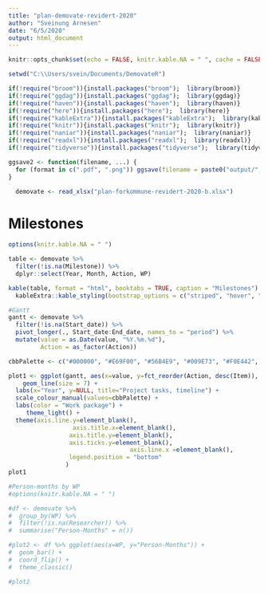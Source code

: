 ```yaml
---
title: "plan-demovate-revidert-2020"
author: "Sveinung Arnesen"
date: "6/5/2020"
output: html_document
---
```

```r
knitr::opts_chunk$set(echo = FALSE, knitr.kable.NA = " ", cache = FALSE, warning = FALSE)

setwd("C:\\Users/svein/Documents/DemovateR")

if(!require("broom")){install.packages("broom");  library(broom)}
if(!require("ggdag")){install.packages("ggdag");  library(ggdag)}
if(!require("haven")){install.packages("haven");  library(haven)}
if(!require("here")){install.packages("here");  library(here)}
if(!require("kableExtra")){install.packages("kableExtra");  library(kableExtra)}
if(!require("knitr")){install.packages("knitr");  library(knitr)}
if(!require("naniar")){install.packages("naniar");  library(naniar)}
if(!require("readxl")){install.packages("readxl");  library(readxl)}
if(!require("tidyverse")){install.packages("tidyverse");  library(tidyverse)}

ggsave2 <- function(filename, ...) {
  for (format in c(".pdf", ".png")) ggsave(filename = paste0("output/", filename, format), ...)
}

  demovate <- read_xlsx("plan-forkommune-revidert-2020-b.xlsx")
```

# Milestones

```r
options(knitr.kable.NA = " ")

table <- demovate %>%
  filter(!is.na(Milestone)) %>%
  dplyr::select(Year, Month, Action, WP)

kable(table, format = "html", booktabs = TRUE, caption = "Milestones") %>%  
  kableExtra::kable_styling(bootstrap_options = c("striped", "hover", "responsive") )  
```
```r
#Gantt
gantt <- demovate %>% 
  filter(!is.na(Start_date)) %>% 
  pivot_longer(., Start_date:End_date, names_to = "period") %>% 
  mutate(value = as.Date(value, "%Y.%m.%d"),
         Action = as_factor(Action))  

cbbPalette <- c("#000000", "#E69F00", "#56B4E9", "#009E73", "#F0E442", "#0072B2", "#D55E00", "#CC79A7")

plot1 <- ggplot(gantt, aes(x=value, y=fct_reorder(Action, desc(Item)), group=Item, color=as_factor(WP)))+
    geom_line(size = 7) +
  labs(x="Year", y=NULL, title="Project tasks, timeline") + 
  scale_colour_manual(values=cbbPalette) +
  labs(color = "Work package") +
     theme_light() +
  theme(axis.line.y=element_blank(),
                  axis.title.x=element_blank(),
                 axis.title.y=element_blank(),
                 axis.ticks.y=element_blank(),
                                  axis.line.x =element_blank(),
                 legend.position = "bottom"
                ) 
plot1

#Person-months by WP
#options(knitr.kable.NA = " ")

#df <- demovate %>% 
#  group_by(WP) %>% 
#  filter(!is.na(Researcher)) %>% 
#  summarise("Person-Months" = n())

#plot2 <- df %>% ggplot(aes(x=WP, y="Person-Months")) +
#  geom_bar() +
#  coord_flip() +
#  theme_classic()

#plot2
```

<!-- # Applied costs grouped by activity -->

<!-- ```{r costs_wp} -->
<!-- options(knitr.kable.NA = " ") -->

<!-- table <- demovate %>% -->
<!--   group_by(WP)%>% -->
<!--   summarise(sum(Applied_costs, na.rm=TRUE), -->
<!--             (sum(Project_costs, na.rm=TRUE))) -->
<!-- kable(table, format = "html", booktabs = TRUE, caption = "Total and applied costs, by work package", col.names = linebreak(c("WP", "Applied costs", "Total costs"))) %>%  -->
<!--   kableExtra::kable_styling(bootstrap_options = c("striped", "hover", "responsive"))  -->

<!-- ``` -->

<!-- # Total project costs by budget category -->
<!-- ```{r costs_rcn_cat} -->
<!-- options(knitr.kable.NA = " ") -->

<!-- table <- demovate %>% -->
<!--   group_by(RCN_cat)%>% -->
<!--   summarise(sum(Applied_costs, na.rm=TRUE), -->
<!--             (sum(Project_costs, na.rm=TRUE))) -->
<!-- kable(table, format = "html", booktabs = TRUE, caption = "Total and applied costs, by budget category", col.names = linebreak(c("Budget category", "Applied costs", "Total costs"))) %>%  -->
<!--   kableExtra::kable_styling(bootstrap_options = c("striped", "hover", "responsive")) %>%  -->
<!--   row_spec(4, bold = T) -->

<!-- ``` -->

<!-- # Person-months by researcher category -->
<!-- ```{r person_months} -->
<!-- options(knitr.kable.NA = " ") -->

<!-- table <- demovate %>%  -->
<!--   group_by(Researcher) %>%  -->
<!--   filter(!is.na(Researcher)) %>%  -->
<!--   summarise(n = n()) -->

<!-- kable(table, format = "html", booktabs = TRUE, col.names = linebreak(c("Researcher", "Person-Months"))) %>%  -->
<!--   kableExtra::kable_styling(bootstrap_options = c("striped", "hover", "responsive"))  -->

<!-- ``` -->

<!-- # Person-months by year and research category  -->
<!-- ```{r person_months_year_rcn} -->
<!-- options(knitr.kable.NA = " ") -->

<!-- table <- demovate %>%  -->
<!--   group_by(Year, Researcher) %>%  -->
<!--   filter(!is.na(Researcher)) %>%  -->
<!--   summarise(months = n()) -->

<!-- kable(table, format = "html", booktabs = TRUE, col.names = linebreak(c("Year", "Researcher", "Person-Months"))) %>%  -->
<!--   kableExtra::kable_styling(bootstrap_options = c("striped", "hover", "responsive"))  -->

<!-- ``` -->

<!-- # Person-months by year -->
<!-- ```{r person_months_year} -->
<!-- options(knitr.kable.NA = " ") -->

<!-- table <- demovate %>%  -->
<!--   group_by(Year) %>%  -->
<!--   filter(!is.na(Researcher)) %>%  -->
<!--   summarise(n = n()) -->

<!-- kable(table, format = "html", booktabs = TRUE, col.names = linebreak(c("Year", "Person-Months"))) %>%  -->
<!--   kableExtra::kable_styling(bootstrap_options = c("striped", "hover", "responsive"))  -->

<!-- ``` -->

<!-- # Person-months by work package -->
<!-- ```{r person_months_wp} -->
<!-- options(knitr.kable.NA = " ") -->

<!-- df <- demovate %>%  -->
<!--   group_by(WP) %>%  -->
<!--   filter(!is.na(Researcher)) %>%  -->
<!--   summarise(n = n()) -->

<!-- kable(df, format = "html", booktabs = TRUE, col.names = linebreak(c("WP", "Person-Months"))) %>%  -->
<!--   kableExtra::kable_styling(bootstrap_options = c("striped", "hover", "responsive"))  -->

<!-- ``` -->

<!-- # Cost per partner per year -->
<!-- ```{r costs_partner} -->
<!-- options(knitr.kable.NA = " ") -->

<!-- df <- demovate %>%  -->
<!--   group_by(Institution, Year) %>%  -->
<!--   filter(!is.na(Institution)) %>%  -->
<!--   summarise(sum(Applied_costs, na.rm=TRUE), -->
<!--             (sum(Project_costs, na.rm=TRUE))) -->
<!-- kable(df, format = "html", booktabs = TRUE, caption = "Total and applied costs, by year and partner", col.names = linebreak(c("Category", "Year", "Applied costs", "Total costs")))  %>%  -->
<!--   kableExtra::kable_styling(bootstrap_options = c("striped", "hover", "responsive"))  -->

<!-- ``` -->

<!-- # Cost plan -->
<!-- ```{r cost_plan} -->
<!-- options(knitr.kable.NA = " ") -->

<!-- df <- demovate %>%  -->
<!--   group_by(RCN_cat, Year) %>%  -->
<!--   filter(!is.na(Institution)) %>%  -->
<!--   summarise(sum(Applied_costs, na.rm=TRUE), -->
<!--             (sum(Project_costs, na.rm=TRUE))) -->
<!-- kable(df, format = "html", booktabs = TRUE, caption = "Total and applied costs, by year and category", col.names = linebreak(c("Category", "Year", "Applied costs", "Total costs")))  %>%  -->
<!--   kableExtra::kable_styling(bootstrap_options = c("striped", "hover", "responsive"))  -->
<!-- ``` -->

<!-- # Allocations sought from the Research Council  -->
<!-- ```{r allocations} -->
<!-- options(knitr.kable.NA = " ") -->

<!-- df <- demovate %>%  -->
<!--   group_by(Researcher, Year) %>%  -->
<!--   filter(!is.na(Institution)) %>%  -->
<!--   summarise(sum(Applied_costs, na.rm=TRUE), -->
<!--             (sum(Project_costs, na.rm=TRUE))) -->
<!-- kable(df, format = "html", booktabs = TRUE, caption = "Total and applied costs, by year and researcher", col.names = linebreak(c("Researcher", "Year", "Applied costs", "Total costs")))  %>%  -->
<!--   kableExtra::kable_styling(bootstrap_options = c("striped", "hover", "responsive"))  -->


<!-- ``` -->

<!-- # Total project costs by year -->
<!-- ```{r costs_year} -->
<!-- options(knitr.table.NA = "") -->

<!-- table <- demovate %>% -->
<!--   group_by(Year)%>% -->
<!--   summarise(sum(Applied_costs, na.rm=TRUE), -->
<!--             (sum(Project_costs, na.rm=TRUE))) -->
<!-- kable(table, format = "html", booktabs = TRUE, caption = "Total and applied costs, by year", col.names = linebreak(c("Year", "Applied costs", "Total costs"))) %>%  -->
<!--   kableExtra::kable_styling(bootstrap_options = c("striped", "hover", "responsive"))  -->

<!-- ``` -->

<!-- # Full data set -->
<!-- ```{r dataset} -->
<!-- options(knitr.kable.NA = " ") -->

<!-- table <- demovate %>%   -->
<!--   arrange(Year, Month) -->
<!--   kable(table, format = "html", booktabs = TRUE, caption = "Total and applied costs, by budget category") %>%  -->
<!--   kableExtra::kable_styling(bootstrap_options = c("striped", "hover", "responsive"), font_size = 15)  -->

<!-- ``` -->
